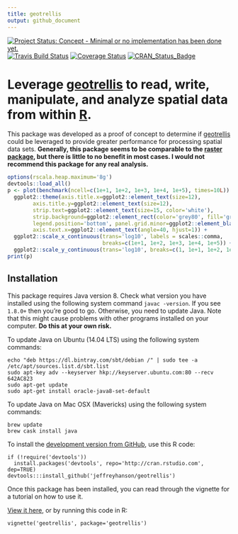 ```yaml
---
title: geotrellis
output: github_document
---
```


[![Project Status: Concept - Minimal or no implementation has been done yet.](http://www.repostatus.org/badges/latest/concept.svg)](http://www.repostatus.org/#concept)
[![Travis Build Status](https://img.shields.io/travis/jeffreyhanson/geotrellis/master.svg?label=Linux)](https://travis-ci.org/jeffreyhanson/geotrellis)
[![Coverage Status](https://codecov.io/github/jeffreyhanson/geotrellis/coverage.svg?branch=master)](https://codecov.io/github/jeffreyhanson/geotrellis?branch=master)
[![CRAN_Status_Badge](http://www.r-pkg.org/badges/version/geotrellis)](https://CRAN.R-project.org/package=geotrellis)

# Leverage [geotrellis](http://geotrellis.io) to read, write, manipulate, and analyze spatial data from within [R](https://cran.r-project.org).

This package was developed as a proof of concept to determine if [geotrellis](http://geotrellis.io) could be leveraged to provide greater performance for processing spatial data sets. **Generally, this package seems to be comparable to the [raster package](https://CRAN.R-project.org/package=raster), but there is little to no benefit in most cases. I would not recommend this package for any real analysis.** 

```r
options(rscala.heap.maximum='8g')
devtools::load_all()
p <- plot(benchmark(ncell=c(1e+1, 1e+2, 1e+3, 1e+4, 1e+5), times=10L)) +
  ggplot2::theme(axis.title.x=ggplot2::element_text(size=12),
        axis.title.y=ggplot2::element_text(size=12),
        strip.text=ggplot2::element_text(size=15, color='white'),
        strip.background=ggplot2::element_rect(color='grey80', fill='grey20'),
        legend.position='bottom', panel.grid.minor=ggplot2::element_blank(),
        axis.text.x=ggplot2::element_text(angle=40, hjust=1)) +
  ggplot2::scale_x_continuous(trans='log10', labels = scales::comma,
                              breaks=c(1e+1, 1e+2, 1e+3, 1e+4, 1e+5)) +
  ggplot2::scale_y_continuous(trans='log10', breaks=c(1, 1e+1, 1e+2, 1e+3, 1e+5))
print(p)
```

## Installation

This package requires Java version 8. Check what version you have installed using the following system command `javac -version`. If you see `1.8.0+` then you're good to go. Otherwise, you need to update Java. Note that this might cause problems with other programs installed on your computer. **Do this at your own risk.**

To update Java on Ubuntu (14.04 LTS) using the following system commands:

```
echo "deb https://dl.bintray.com/sbt/debian /" | sudo tee -a /etc/apt/sources.list.d/sbt.list
sudo apt-key adv --keyserver hkp://keyserver.ubuntu.com:80 --recv 642AC823
sudo apt-get update
sudo apt-get install oracle-java8-set-default
```

To update Java on Mac OSX (Mavericks) using the following system commands:

```
brew update
brew cask install java
```

To install the [development version from GitHub](https://github.com/jeffreyhanson/geotrellis), use this R code:

```
if (!require('devtools'))
  install.packages('devtools', repo='http://cran.rstudio.com', dep=TRUE)
devtools:::install_github('jeffreyhanson/geotrellis')
```

Once this package has been installed, you can read through the vignette for a tutorial on how to use it.

[View it here](https://cdn.rawgit.com/jeffreyhanson/geotrellis/master/inst/doc/geotrellis.html), or by running this code in R:

```
vignette('geotrellis', package='geotrellis')
```

